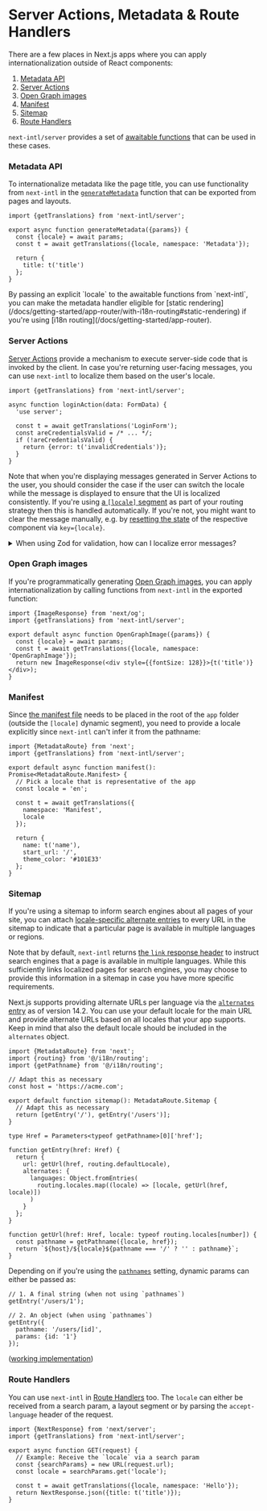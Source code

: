 
# Server Actions, Metadata & Route Handlers

There are a few places in Next.js apps where you can apply internationalization outside of React components:

1. [Metadata API](https://nextjs.org/docs/app/building-your-application/optimizing/metadata)
2. [Server Actions](https://nextjs.org/docs/app/building-your-application/data-fetching/server-actions-and-mutations)
3. [Open Graph images](https://nextjs.org/docs/app/api-reference/file-conventions/metadata/opengraph-image)
4. [Manifest](https://nextjs.org/docs/app/api-reference/file-conventions/metadata/manifest)
5. [Sitemap](https://nextjs.org/docs/app/api-reference/file-conventions/metadata/sitemap)
6. [Route Handlers](https://nextjs.org/docs/app/building-your-application/routing/router-handlers)

`next-intl/server` provides a set of [awaitable functions](/docs/environments/server-client-components#async-components) that can be used in these cases.

### Metadata API

To internationalize metadata like the page title, you can use functionality from `next-intl` in the [`generateMetadata`](https://nextjs.org/docs/app/api-reference/functions/generate-metadata#generatemetadata-function) function that can be exported from pages and layouts.

```tsx filename="layout.tsx"
import {getTranslations} from 'next-intl/server';

export async function generateMetadata({params}) {
  const {locale} = await params;
  const t = await getTranslations({locale, namespace: 'Metadata'});

  return {
    title: t('title')
  };
}
```

<Callout>
  By passing an explicit `locale` to the awaitable functions from `next-intl`,
  you can make the metadata handler eligible for [static
  rendering](/docs/getting-started/app-router/with-i18n-routing#static-rendering)
  if you're using [i18n routing](/docs/getting-started/app-router).
</Callout>

### Server Actions

[Server Actions](https://nextjs.org/docs/app/building-your-application/data-fetching/server-actions-and-mutations) provide a mechanism to execute server-side code that is invoked by the client. In case you're returning user-facing messages, you can use `next-intl` to localize them based on the user's locale.

```tsx
import {getTranslations} from 'next-intl/server';

async function loginAction(data: FormData) {
  'use server';

  const t = await getTranslations('LoginForm');
  const areCredentialsValid = /* ... */;
  if (!areCredentialsValid) {
    return {error: t('invalidCredentials')};
  }
}
```

Note that when you're displaying messages generated in Server Actions to the user, you should consider the case if the user can switch the locale while the message is displayed to ensure that the UI is localized consistently. If you're using [a `[locale]` segment](/docs/getting-started/app-router) as part of your routing strategy then this is handled automatically. If you're not, you might want to clear the message manually, e.g. by [resetting the state](https://react.dev/learn/preserving-and-resetting-state#resetting-a-form-with-a-key) of the respective component via `key={locale}`.

<Details id="server-actions-zod">
<summary>When using Zod for validation, how can I localize error messages?</summary>

[Zod](https://zod.dev/) allows you to provide [contextual error maps](https://zod.dev/ERROR_HANDLING?id=contextual-error-map) that can be used to customize error messages per parse invocation. Since the locale is specific to a particular request, this mechanism comes in handy to turn structured errors from `zod` into localized messages:

```tsx
import {getTranslations} from 'next-intl/server';
import {loginUser} from '@/services/session';
import {isEqual} from 'lodash';
import {z} from 'zod';

const loginFormSchema = z.object({
  email: z.string().email(),
  password: z.string().min(1)
});

// ...

async function loginAction(data: FormData) {
  'use server';

  const t = await getTranslations('LoginForm');
  const values = Object.fromEntries(data);

  const result = await loginFormSchema
    .refine(async (credentials) => loginUser(credentials), {
      message: t('invalidCredentials')
    })
    .safeParseAsync(values, {
      errorMap(issue, ctx) {
        let message;

        if (isEqual(issue.path, ['email'])) {
          message = t('invalidEmail');
        } else if (isEqual(issue.path, ['password'])) {
          message = t('invalidPassword');
        }

        return {message: message || ctx.defaultError};
      }
    });

  // ...
}
```

See the [App Router without i18n routing example](/examples#app-router-without-i18n-routing) for a working implementation.

</Details>

### Open Graph images

If you're programmatically generating [Open Graph images](https://nextjs.org/docs/app/api-reference/file-conventions/metadata/opengraph-image), you can apply internationalization by calling functions from `next-intl` in the exported function:

```tsx filename="opengraph-image.tsx"
import {ImageResponse} from 'next/og';
import {getTranslations} from 'next-intl/server';

export default async function OpenGraphImage({params}) {
  const {locale} = await params;
  const t = await getTranslations({locale, namespace: 'OpenGraphImage'});
  return new ImageResponse(<div style={{fontSize: 128}}>{t('title')}</div>);
}
```

### Manifest

Since [the manifest file](https://nextjs.org/docs/app/api-reference/file-conventions/metadata/manifest) needs to be placed in the root of the `app` folder (outside the `[locale]` dynamic segment), you need to provide a locale explicitly since `next-intl` can't infer it from the pathname:

```tsx filename="app/manifest.ts"
import {MetadataRoute} from 'next';
import {getTranslations} from 'next-intl/server';

export default async function manifest(): Promise<MetadataRoute.Manifest> {
  // Pick a locale that is representative of the app
  const locale = 'en';

  const t = await getTranslations({
    namespace: 'Manifest',
    locale
  });

  return {
    name: t('name'),
    start_url: '/',
    theme_color: '#101E33'
  };
}
```

### Sitemap

If you're using a sitemap to inform search engines about all pages of your site, you can attach [locale-specific alternate entries](https://developers.google.com/search/docs/specialty/international/localized-versions#sitemap) to every URL in the sitemap to indicate that a particular page is available in multiple languages or regions.

Note that by default, `next-intl` returns [the `link` response header](/docs/routing#alternate-links) to instruct search engines that a page is available in multiple languages. While this sufficiently links localized pages for search engines, you may choose to provide this information in a sitemap in case you have more specific requirements.

Next.js supports providing alternate URLs per language via the [`alternates` entry](https://nextjs.org/docs/app/api-reference/file-conventions/metadata/sitemap#generate-a-localized-sitemap) as of version 14.2. You can use your default locale for the main URL and provide alternate URLs based on all locales that your app supports. Keep in mind that also the default locale should be included in the `alternates` object.

```tsx filename="app/sitemap.ts" {5-6,9-10}
import {MetadataRoute} from 'next';
import {routing} from '@/i18n/routing';
import {getPathname} from '@/i18n/routing';

// Adapt this as necessary
const host = 'https://acme.com';

export default function sitemap(): MetadataRoute.Sitemap {
  // Adapt this as necessary
  return [getEntry('/'), getEntry('/users')];
}

type Href = Parameters<typeof getPathname>[0]['href'];

function getEntry(href: Href) {
  return {
    url: getUrl(href, routing.defaultLocale),
    alternates: {
      languages: Object.fromEntries(
        routing.locales.map((locale) => [locale, getUrl(href, locale)])
      )
    }
  };
}

function getUrl(href: Href, locale: typeof routing.locales[number]) {
  const pathname = getPathname({locale, href});
  return `${host}/${locale}${pathname === '/' ? '' : pathname}`;
}
```

Depending on if you're using the [`pathnames`](/docs/routing#pathnames) setting, dynamic params can either be passed as:

```tsx
// 1. A final string (when not using `pathnames`)
getEntry('/users/1');

// 2. An object (when using `pathnames`)
getEntry({
  pathname: '/users/[id]',
  params: {id: '1'}
});
```

([working implementation](https://github.com/amannn/next-intl/blob/main/examples/example-app-router/src/app/sitemap.ts))

### Route Handlers

You can use `next-intl` in [Route Handlers](https://nextjs.org/docs/app/building-your-application/routing/router-handlers) too. The `locale` can either be received from a search param, a layout segment or by parsing the `accept-language` header of the request.

```tsx filename="app/api/hello/route.tsx"
import {NextResponse} from 'next/server';
import {getTranslations} from 'next-intl/server';

export async function GET(request) {
  // Example: Receive the `locale` via a search param
  const {searchParams} = new URL(request.url);
  const locale = searchParams.get('locale');

  const t = await getTranslations({locale, namespace: 'Hello'});
  return NextResponse.json({title: t('title')});
}
```
